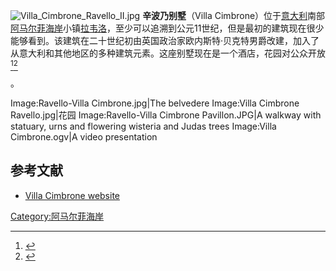 [[Image:Villa_Cimbrone_Ravello_II.jpg|thumb]]
'''辛波乃别墅'''（Villa Cimbrone）位于[[意大利|意大利]]南部[[阿马尔菲海岸|阿马尔菲海岸]]小镇[[拉韦洛|拉韦洛]]，至少可以追溯到公元11世纪，但是最初的建筑现在很少能够看到。该建筑在二十世纪初由英国政治家欧内斯特·贝克特男爵改建，加入了从意大利和其他地区的多种建筑元素。这座别墅现在是一个酒店，花园对公众开放<ref name=VCGB>{{cite book |title=Villa Cimbrone Guide Book|last= Anon|first= |authorlink= |coauthors= |year=no date |publisher= |location= }}</ref><ref name=Carter>{{cite book |title=Adventure Guide Naples, Sorrento and the Amalfi Coast: Capri, Ischia, Pompeii, Positano|last= Carter|first= Marina |authorlink= |coauthors= |year= 2006 |publisher= Hunter Publishing, Inc |location= | url= http://books.google.co.uk/books?id=556BUqW6at8C&pg=PA309&dq=villa+cimbrone}}</ref></blockquote>。

<gallery>
Image:Ravello-Villa Cimbrone.jpg|The belvedere
Image:Villa Cimbrone Ravello.jpg|花园
Image:Ravello-Villa Cimbrone Pavillon.JPG|A walkway with statuary, urns and flowering wisteria and Judas trees
Image:Villa Cimbrone.ogv|A video presentation
</gallery>

==参考文献==
{{reflist}}
{{Commons category|Villa Cimbrone (Ravello)}}
*[https://web.archive.org/web/20111005162458/http://www.villacimbrone.com/en/ Villa Cimbrone website]

{{coord|40|38|39.96|N|14|36|39.86|E|type:landmark|display=title}}

[[Category:阿马尔菲海岸|Category:阿马尔菲海岸]]